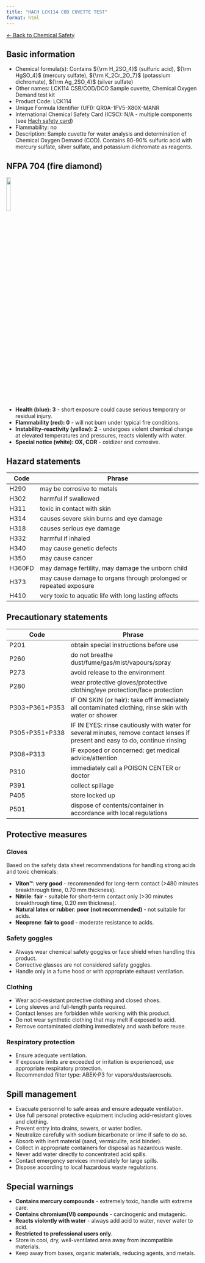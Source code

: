 ```yaml
---
title: "HACH LCK114 COD CUVETTE TEST"
format: html
---
```


[← Back to Chemical Safety](../chemical-safety.qmd)

## Basic information
- Chemical formula(s): Contains ${\rm H_2SO_4}$ (sulfuric acid), ${\rm HgSO_4}$ (mercury sulfate), ${\rm K_2Cr_2O_7}$ (potassium dichromate), ${\rm Ag_2SO_4}$ (silver sulfate)
- Other names: LCK114 CSB/COD/DCO Sample cuvette, Chemical Oxygen Demand test kit
- Product Code: LCK114
- Unique Formula Identifier (UFI): QR0A-1FV5-X80X-MANR
- International Chemical Safety Card (ICSC): N/A - multiple components (see [Hach safety card](Hach_LCK114.pdf))
- Flammability: no
- Description: Sample cuvette for water analysis and determination of Chemical Oxygen Demand (COD). Contains 80-90% sulfuric acid with mercury sulfate, silver sulfate, and potassium dichromate as reagents.

## NFPA 704 (fire diamond)

![](../media/nfpa704/302_OX_COR.png){width=15% fig-align="center"}

- **Health (blue): 3** - short exposure could cause serious temporary or residual injury.
- **Flammability (red): 0** - will not burn under typical fire conditions.
- **Instability–reactivity (yellow): 2** - undergoes violent chemical change at elevated temperatures and pressures, reacts violently with water.
- **Special notice (white): OX, COR** - oxidizer and corrosive.

## Hazard statements
| Code  | Phrase                                                         |
| ----- | -------------------------------------------------------------- |
| H290  | may be corrosive to metals                                    |
| H302  | harmful if swallowed                                          |
| H311  | toxic in contact with skin                                    |
| H314  | causes severe skin burns and eye damage                       |
| H318  | causes serious eye damage                                     |
| H332  | harmful if inhaled                                            |
| H340  | may cause genetic defects                                     |
| H350  | may cause cancer                                              |
| H360FD| may damage fertility, may damage the unborn child             |
| H373  | may cause damage to organs through prolonged or repeated exposure |
| H410  | very toxic to aquatic life with long lasting effects          |

## Precautionary statements
| Code           | Phrase                                                                                                                           |
| -------------- | -------------------------------------------------------------------------------------------------------------------------------- |
| P201           | obtain special instructions before use                                                                                          |
| P260           | do not breathe dust/fume/gas/mist/vapours/spray                                                                                |
| P273           | avoid release to the environment                                                                                                |
| P280           | wear protective gloves/protective clothing/eye protection/face protection                                                       |
| P303+P361+P353 | IF ON SKIN (or hair): take off immediately all contaminated clothing, rinse skin with water or shower                          |
| P305+P351+P338 | IF IN EYES: rinse cautiously with water for several minutes, remove contact lenses if present and easy to do, continue rinsing |
| P308+P313      | IF exposed or concerned: get medical advice/attention                                                                          |
| P310           | immediately call a POISON CENTER or doctor                                                                                     |
| P391           | collect spillage                                                                                                               |
| P405           | store locked up                                                                                                                |
| P501           | dispose of contents/container in accordance with local regulations                                                             |

## Protective measures

### Gloves
Based on the safety data sheet recommendations for handling strong acids and toxic chemicals:

- **Viton™**: **very good** - recommended for long-term contact (>480 minutes breakthrough time, 0.70 mm thickness).
- **Nitrile**: **fair** - suitable for short-term contact only (>30 minutes breakthrough time, 0.20 mm thickness).
- **Natural latex or rubber**: **poor (not recommended)** - not suitable for acids.
- **Neoprene**: **fair to good** - moderate resistance to acids.

### Safety goggles
- Always wear chemical safety goggles or face shield when handling this product.
- Corrective glasses are not considered safety goggles.
- Handle only in a fume hood or with appropriate exhaust ventilation.

### Clothing
- Wear acid-resistant protective clothing and closed shoes.
- Long sleeves and full-length pants required.
- Contact lenses are forbidden while working with this product.
- Do not wear synthetic clothing that may melt if exposed to acid.
- Remove contaminated clothing immediately and wash before reuse.

### Respiratory protection
- Ensure adequate ventilation.
- If exposure limits are exceeded or irritation is experienced, use appropriate respiratory protection.
- Recommended filter type: ABEK-P3 for vapors/dusts/aerosols.

## Spill management
- Evacuate personnel to safe areas and ensure adequate ventilation.
- Use full personal protective equipment including acid-resistant gloves and clothing.
- Prevent entry into drains, sewers, or water bodies.
- Neutralize carefully with sodium bicarbonate or lime if safe to do so.
- Absorb with inert material (sand, vermiculite, acid binder).
- Collect in appropriate containers for disposal as hazardous waste.
- Never add water directly to concentrated acid spills.
- Contact emergency services immediately for large spills.
- Dispose according to local hazardous waste regulations.

## Special warnings
- **Contains mercury compounds** - extremely toxic, handle with extreme care.
- **Contains chromium(VI) compounds** - carcinogenic and mutagenic.
- **Reacts violently with water** - always add acid to water, never water to acid.
- **Restricted to professional users only**.
- Store in cool, dry, well-ventilated area away from incompatible materials.
- Keep away from bases, organic materials, reducing agents, and metals.
